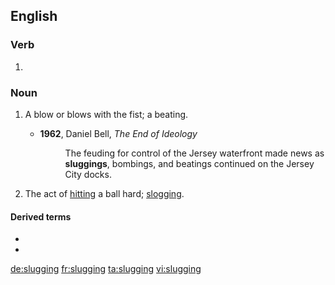 ==English==

===Verb===
{{head|en|present participle}}

# {{present participle of|slug|lang=en|nocat=1}}

===Noun===
{{en-noun|~}}

# {{label|en|US}} A blow or blows with the fist; a beating.
#* '''1962''', Daniel Bell, ''The End of Ideology''
#*: The feuding for control of the Jersey waterfront made news as '''sluggings''', bombings, and beatings continued on the Jersey City docks.
# {{label|en|US}} The act of [[hitting]] a ball hard; [[slogging]].

====Derived terms====
* {{l|en|slugging average}}
* {{l|en|slugging percentage}}

[[de:slugging]]
[[fr:slugging]]
[[ta:slugging]]
[[vi:slugging]]